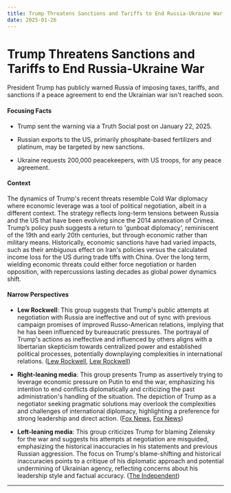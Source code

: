 ```yaml
---
title: Trump Threatens Sanctions and Tariffs to End Russia-Ukraine War
date: 2025-01-26
---
```


# Trump Threatens Sanctions and Tariffs to End Russia-Ukraine War

President Trump has publicly warned Russia of imposing taxes, tariffs, and sanctions if a peace agreement to end the Ukrainian war isn't reached soon.

#### Focusing Facts

- Trump sent the warning via a Truth Social post on January 22, 2025.

- Russian exports to the US, primarily phosphate-based fertilizers and platinum, may be targeted by new sanctions.

- Ukraine requests 200,000 peacekeepers, with US troops, for any peace agreement.

#### Context

The dynamics of Trump's recent threats resemble Cold War diplomacy where economic leverage was a tool of political negotiation, albeit in a different context. The strategy reflects long-term tensions between Russia and the US that have been evolving since the 2014 annexation of Crimea. Trump’s policy push suggests a return to 'gunboat diplomacy', reminiscent of the 19th and early 20th centuries, but through economic rather than military means. Historically, economic sanctions have had varied impacts, such as their ambiguous effect on Iran's policies versus the calculated income loss for the US during trade tiffs with China. Over the long term, wielding economic threats could either force negotiation or harden opposition, with repercussions lasting decades as global power dynamics shift.

#### Narrow Perspectives

- **Lew Rockwell**: This group suggests that Trump's public attempts at negotiation with Russia are ineffective and out of sync with previous campaign promises of improved Russo-American relations, implying that he has been influenced by bureaucratic pressures. The portrayal of Trump's actions as ineffective and influenced by others aligns with a libertarian skepticism towards centralized power and established political processes, potentially downplaying complexities in international relations. ([Lew Rockwell](https://www.lewrockwell.com/?post_type=pending-article&p=899787), [Lew Rockwell](https://www.lewrockwell.com/?post_type=pending-article&p=899865))

- **Right-leaning media**: This group presents Trump as assertively trying to leverage economic pressure on Putin to end the war, emphasizing his intention to end conflicts diplomatically and criticizing the past administration's handling of the situation. The depiction of Trump as a negotiator seeking pragmatic solutions may overlook the complexities and challenges of international diplomacy, highlighting a preference for strong leadership and direct action. ([Fox News](https://www.foxnews.com/politics/trump-ukraine-zelenskyy-ready-negotiate-deal-end-war-russia), [Fox News](https://www.foxnews.com/media/trump-calls-putin-make-deal-end-its-war-against-ukraine-face-more-economic-pressure))

- **Left-leaning media**: This group criticizes Trump for blaming Zelensky for the war and suggests his attempts at negotiation are misguided, emphasizing the historical inaccuracies in his statements and previous Russian aggression. The focus on Trump's blame-shifting and historical inaccuracies points to a critique of his diplomatic approach and potential undermining of Ukrainian agency, reflecting concerns about his leadership style and factual accuracy. ([The Independent](https://www.independent.co.uk/news/world/americas/us-politics/trump-ukraine-russia-war-putin-hannity-b2685495.html))

---
